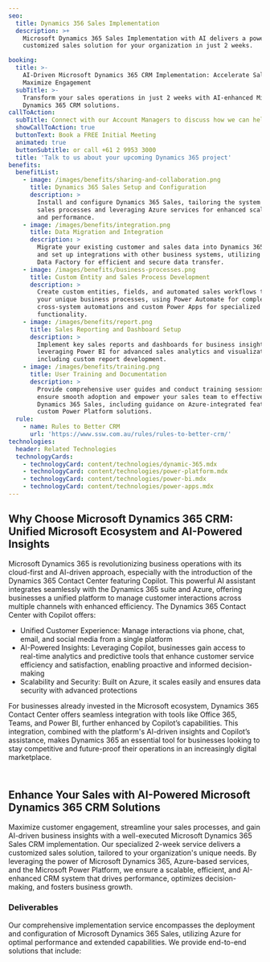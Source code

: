 ```yaml
---
seo:
  title: Dynamics 356 Sales Implementation
  description: >+
    Microsoft Dynamics 365 Sales Implementation with AI delivers a powerful,
    customized sales solution for your organization in just 2 weeks.

booking:
  title: >-
    AI-Driven Microsoft Dynamics 365 CRM Implementation: Accelerate Sales &
    Maximize Engagement
  subTitle: >-
    Transform your sales operations in just 2 weeks with AI-enhanced Microsoft
    Dynamics 365 CRM solutions.
callToAction:
  subTitle: Connect with our Account Managers to discuss how we can help.
  showCallToAction: true
  buttonText: Book a FREE Initial Meeting
  animated: true
  buttonSubtitle: or call +61 2 9953 3000
  title: 'Talk to us about your upcoming Dynamics 365 project'
benefits:
  benefitList:
    - image: /images/benefits/sharing-and-collaboration.png
      title: Dynamics 365 Sales Setup and Configuration
      description: >
        Install and configure Dynamics 365 Sales, tailoring the system to your
        sales processes and leveraging Azure services for enhanced scalability
        and performance.
    - image: /images/benefits/integration.png
      title: Data Migration and Integration
      description: >
        Migrate your existing customer and sales data into Dynamics 365 Sales
        and set up integrations with other business systems, utilizing Azure
        Data Factory for efficient and secure data transfer.
    - image: /images/benefits/business-processes.png
      title: Custom Entity and Sales Process Development
      description: >
        Create custom entities, fields, and automated sales workflows to match
        your unique business processes, using Power Automate for complex,
        cross-system automations and custom Power Apps for specialized
        functionality.
    - image: /images/benefits/report.png
      title: Sales Reporting and Dashboard Setup
      description: >
        Implement key sales reports and dashboards for business insights,
        leveraging Power BI for advanced sales analytics and visualizations,
        including custom report development.
    - image: /images/benefits/training.png
      title: User Training and Documentation
      description: >
        Provide comprehensive user guides and conduct training sessions to
        ensure smooth adoption and empower your sales team to effectively use
        Dynamics 365 Sales, including guidance on Azure-integrated features and
        custom Power Platform solutions.
  rule:
    - name: Rules to Better CRM
      url: 'https://www.ssw.com.au/rules/rules-to-better-crm/'
technologies:
  header: Related Technologies
  technologyCards:
    - technologyCard: content/technologies/dynamic-365.mdx
    - technologyCard: content/technologies/power-platform.mdx
    - technologyCard: content/technologies/power-bi.mdx
    - technologyCard: content/technologies/power-apps.mdx
---
```


## Why Choose Microsoft Dynamics 365 CRM: Unified Microsoft Ecosystem and AI-Powered Insights

Microsoft Dynamics 365 is revolutionizing business operations with its cloud-first and AI-driven approach, especially with the introduction of the Dynamics 365 Contact Center featuring Copilot. This powerful AI assistant integrates seamlessly with the Dynamics 365 suite and Azure, offering businesses a unified platform to manage customer interactions across multiple channels with enhanced efficiency. The Dynamics 365 Contact Center with Copilot offers:

* Unified Customer Experience: Manage interactions via phone, chat, email, and social media from a single platform
* AI-Powered Insights: Leveraging Copilot, businesses gain access to real-time analytics and predictive tools that enhance customer service efficiency and satisfaction, enabling proactive and informed decision-making
* Scalability and Security: Built on Azure, it scales easily and ensures data security with advanced protections

For businesses already invested in the Microsoft ecosystem, Dynamics 365 Contact Center offers seamless integration with tools like Office 365, Teams, and Power BI, further enhanced by Copilot’s capabilities. This integration, combined with the platform's AI-driven insights and Copilot’s assistance, makes Dynamics 365 an essential tool for businesses looking to stay competitive and future-proof their operations in an increasingly digital marketplace.

\
Enhance Your Sales with AI-Powered Microsoft Dynamics 365 CRM Solutions
-----------------------------------------------------------------------

Maximize customer engagement, streamline your sales processes, and gain AI-driven business insights with a well-executed Microsoft Dynamics 365 Sales CRM implementation. Our specialized 2-week service delivers a customized sales solution, tailored to your organization's unique needs. By leveraging the power of Microsoft Dynamics 365, Azure-based services, and the Microsoft Power Platform, we ensure a scalable, efficient, and AI-enhanced CRM system that drives performance, optimizes decision-making, and fosters business growth.

<VideoEmbed url="https://www.youtube.com/watch?v=UeKSBD7i3RI&t=61s" caption="Introducing Microsoft Dynamics 365 Contact Center (2 mins)" />

<VideoEmbed url="https://www.youtube.com/watch?v=3nkO8BxG8Sc" caption="Every client deserves a Team! Link Microsoft Teams with your CRM (4 mins)" />

### Deliverables

Our comprehensive implementation service encompasses the deployment and configuration of Microsoft Dynamics 365 Sales, utilizing Azure for optimal performance and extended capabilities. We provide end-to-end solutions that include:
